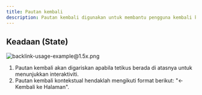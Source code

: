 ```yaml
---
title: Pautan kembali
description: Pautan kembali digunakan untuk membantu pengguna kembali ke halaman sebelumnya dalam aliran pelbagai halaman. Pautan kembali boleh meningkatkan pautan dalaman, membantu carian enjin dan mengindeks laman web anda dengan lebih efektif. Ini dapat mengagihkan ekuiti pautan di seluruh halaman, sekaligus meningkatkan SEO secara keseluruhan.
---
```


## Keadaan (State)

![backlink-usage-example@1.5x.png](/design/backlink-usage-example1.5x.png)

1. Pautan kembali akan digariskan apabila tetikus berada di atasnya untuk menunjukkan interaktiviti.
2. Pautan kembali kontekstual hendaklah mengikuti format berikut: "\<- Kembali ke Halaman".
